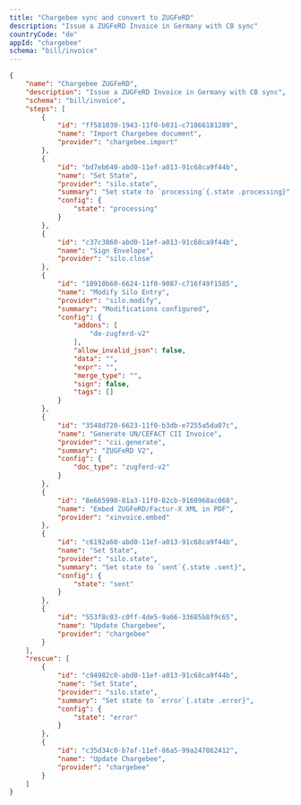 ```yaml
---
title: "Chargebee sync and convert to ZUGFeRD"
description: "Issue a ZUGFeRD Invoice in Germany with CB sync"
countryCode: "de"
appId: "chargebee"
schema: "bill/invoice"
---
```


```json Example Chargebee ZUGFeRD workflow expandable
{
    "name": "Chargebee ZUGFeRD",
    "description": "Issue a ZUGFeRD Invoice in Germany with CB sync",
    "schema": "bill/invoice",
    "steps": [
        {
            "id": "ff581030-1943-11f0-b031-c71066181289",
            "name": "Import Chargebee document",
            "provider": "chargebee.import"
        },
        {
            "id": "bd7eb640-abd0-11ef-a013-91c68ca9f44b",
            "name": "Set State",
            "provider": "silo.state",
            "summary": "Set state to `processing`{.state .processing}",
            "config": {
                "state": "processing"
            }
        },
        {
            "id": "c37c3860-abd0-11ef-a013-91c68ca9f44b",
            "name": "Sign Envelope",
            "provider": "silo.close"
        },
        {
            "id": "18910b60-6624-11f0-9087-c716f49f1585",
            "name": "Modify Silo Entry",
            "provider": "silo.modify",
            "summary": "Modifications configured",
            "config": {
                "addons": [
                    "de-zugferd-v2"
                ],
                "allow_invalid_json": false,
                "data": "",
                "expr": "",
                "merge_type": "",
                "sign": false,
                "tags": []
            }
        },
        {
            "id": "3548d720-6623-11f0-b3db-e7255a5da07c",
            "name": "Generate UN/CEFACT CII Invoice",
            "provider": "cii.generate",
            "summary": "ZUGFeRD V2",
            "config": {
                "doc_type": "zugferd-v2"
            }
        },
        {
            "id": "8e665990-81a3-11f0-82cb-9160968ac068",
            "name": "Embed ZUGFeRD/Factur-X XML in PDF",
            "provider": "xinvoice.embed"
        },
        {
            "id": "c6192a60-abd0-11ef-a013-91c68ca9f44b",
            "name": "Set State",
            "provider": "silo.state",
            "summary": "Set state to `sent`{.state .sent}",
            "config": {
                "state": "sent"
            }
        },
        {
            "id": "553f8c03-c0ff-4de5-9a66-33685b8f9c65",
            "name": "Update Chargebee",
            "provider": "chargebee"
        }
    ],
    "rescue": [
        {
            "id": "c94982c0-abd0-11ef-a013-91c68ca9f44b",
            "name": "Set State",
            "provider": "silo.state",
            "summary": "Set state to `error`{.state .error}",
            "config": {
                "state": "error"
            }
        },
        {
            "id": "c35d34c0-b7af-11ef-86a5-99a247862412",
            "name": "Update Chargebee",
            "provider": "chargebee"
        }
    ]
}

```